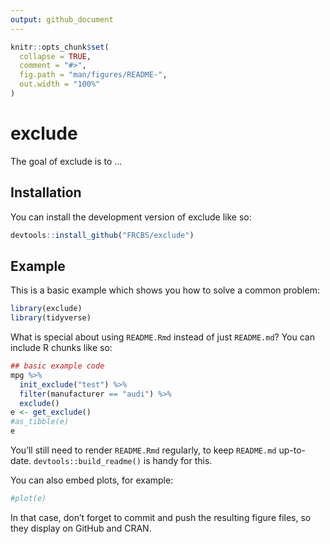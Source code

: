 ```yaml
---
output: github_document
---
```


<!-- README.md is generated from README.Rmd. Please edit that file -->

```r
knitr::opts_chunk$set(
  collapse = TRUE,
  comment = "#>",
  fig.path = "man/figures/README-",
  out.width = "100%"
)
```

# exclude

<!-- badges: start -->
<!-- badges: end -->

The goal of exclude is to ...

## Installation

You can install the development version of exclude like so:

``` r
devtools::install_github("FRCBS/exclude")
```

## Example

This is a basic example which shows you how to solve a common problem:

```r
library(exclude)
library(tidyverse)
```

What is special about using `README.Rmd` instead of just `README.md`? You can include R chunks like so:

```r
## basic example code
mpg %>% 
  init_exclude("test") %>%
  filter(manufacturer == "audi") %>%
  exclude()
e <- get_exclude()
#as_tibble(e)
e
```

You'll still need to render `README.Rmd` regularly, to keep `README.md` up-to-date. `devtools::build_readme()` is handy for this.

You can also embed plots, for example:

```r
#plot(e)
```

In that case, don't forget to commit and push the resulting figure files, so they display on GitHub and CRAN.
